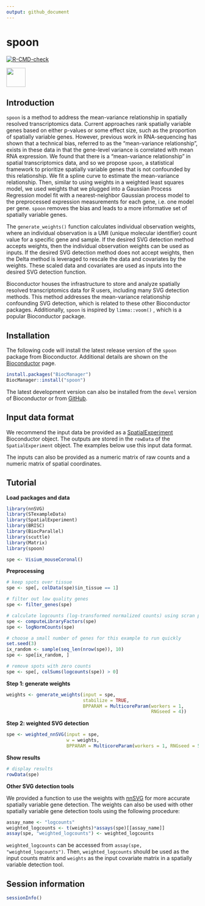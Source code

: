 ```yaml
---
output: github_document
---
```


# spoon

<!-- badges: start -->
[![R-CMD-check](https://github.com/kinnaryshah/spoon/actions/workflows/R-CMD-check.yaml/badge.svg)](https://github.com/kinnaryshah/spoon/actions/workflows/R-CMD-check.yaml)
<!-- badges: end -->
  
<img src="vignettes/hex.png" width="50"/>

## Introduction

`spoon` is a method to address the mean-variance relationship in spatially resolved transcriptomics data. Current approaches rank spatially variable genes based on either p-values or some effect size, such as the proportion of spatially variable genes. However, previous work in RNA-sequencing has shown that a technical bias, referred to as the "mean-variance relationship", exists in these data in that the gene-level variance is correlated with mean RNA expression. We found that there is a "mean-variance relationship" in spatial transcriptomics data, and so we propose `spoon`, a statistical framework to prioritize spatially variable genes that is not confounded by this relationship. We fit a spline curve to estimate the mean-variance relationship. Then, similar to using weights in a weighted least squares model, we used weights that we plugged into a Gaussian Process Regression model fit with a nearest-neighbor Gaussian process model to the preprocessed expression measurements for each gene, i.e. one model per gene. `spoon` removes the bias and leads to a more informative set of spatially variable genes.

The `generate_weights()` function calculates individual observation weights, where an individual observation is a UMI (unique molecular identifier) count value for a specific gene and sample. If the desired SVG detection method accepts weights, then the individual observation weights can be used as inputs. If the desired SVG detection method does not accept weights, then the Delta method is leveraged to rescale the data and covariates by the weights. These scaled data and covariates are used as inputs into the desired SVG detection function.

Bioconductor houses the infrastructure to store and analyze spatially resolved transcriptomics data for R users, including many SVG detection methods. This method addresses the mean-variance relationship confounding SVG detection, which is related to these other Bioconductor packages. Additionally, `spoon` is inspired by `limma::voom()` , which is a popular Bioconductor package.

## Installation

The following code will install the latest release version of the `spoon` package from Bioconductor. Additional details are shown on the [Bioconductor](https://bioconductor.org/packages/spoon) page.

```r
install.packages("BiocManager")
BiocManager::install("spoon")
```

The latest development version can also be installed from the `devel` version of Bioconductor or from [GitHub](https://github.com/kinnaryshah/spoon).

## Input data format

We recommend the input data be provided as a [SpatialExperiment](https://bioconductor.org/packages/SpatialExperiment) Bioconductor object. The outputs are stored in the `rowData` of the `SpatialExperiment` object. The examples below use this input data format.

The inputs can also be provided as a numeric matrix of raw counts and a numeric matrix of spatial coordinates.

## Tutorial

**Load packages and data**

```r
library(nnSVG)
library(STexampleData)
library(SpatialExperiment)
library(BRISC)
library(BiocParallel)
library(scuttle)
library(Matrix)
library(spoon)

spe <- Visium_mouseCoronal()
```

**Preprocessing**

```r

# keep spots over tissue
spe <- spe[, colData(spe)$in_tissue == 1]

# filter out low quality genes
spe <- filter_genes(spe)

# calculate logcounts (log-transformed normalized counts) using scran package
spe <- computeLibraryFactors(spe)
spe <- logNormCounts(spe)

# choose a small number of genes for this example to run quickly
set.seed(3)
ix_random <- sample(seq_len(nrow(spe)), 10)
spe <- spe[ix_random, ]

# remove spots with zero counts
spe <- spe[, colSums(logcounts(spe)) > 0]
```

**Step 1: generate weights**

```r
weights <- generate_weights(input = spe,
                            stabilize = TRUE,
                            BPPARAM = MulticoreParam(workers = 1,
                                                     RNGseed = 4))
```

**Step 2: weighted SVG detection**

```r
spe <- weighted_nnSVG(input = spe,
                      w = weights,
                      BPPARAM = MulticoreParam(workers = 1, RNGseed = 5))
```

**Show results**

```r
# display results
rowData(spe)
```

**Other SVG detection tools**

We provided a function to use the weights with [nnSVG](https://www.nature.com/articles/s41467-023-39748-z) for more accurate spatially variable gene detection. The weights can also be used with other spatially variable gene detection tools using the following procedure:

```r
assay_name <- "logcounts"
weighted_logcounts <- t(weights)*assays(spe)[[assay_name]]
assay(spe, "weighted_logcounts") <- weighted_logcounts
```

`weighted_logcounts` can be accessed from `assay(spe, "weighted_logcounts")`. Then, `weighted_logcounts` should be used as the input counts matrix and `weights` as the input covariate matrix in a spatially variable detection tool.

## Session information

```r
sessionInfo()
```
